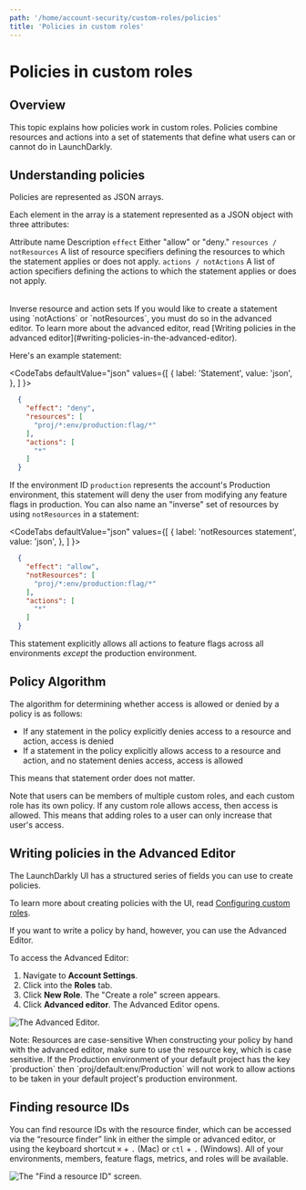 ```yaml
---
path: '/home/account-security/custom-roles/policies'
title: 'Policies in custom roles'
---
```


# Policies in custom roles

<Metadata timeToRead={props.timeToRead} lastModifiedDateFormatted={props.lastModifiedDateFormatted} />

## Overview

This topic explains how policies work in custom roles. Policies combine resources and actions into a set of statements that define what users can or cannot do in LaunchDarkly.

## Understanding policies

Policies are represented as JSON arrays.

Each element in the array is a statement represented as a JSON object with three attributes:

<Table>
  <TableHeader>
    <TableHeadCell>Attribute name</TableHeadCell>
    <TableHeadCell>Description</TableHeadCell>
  </TableHeader>
  <TableBody>
    <TableRow>
      <TableCell>
        <code>effect</code>
      </TableCell>
      <TableCell>Either "allow" or "deny."</TableCell>
    </TableRow>
    <TableRow>
      <TableCell>
        <code>resources / notResources</code>
      </TableCell>
      <TableCell>
        A list of resource specifiers defining the resources to which the statement applies or does not apply.
      </TableCell>
    </TableRow>
    <TableRow>
      <TableCell>
        <code>actions / notActions</code>
      </TableCell>
      <TableCell>
        A list of action specifiers defining the actions to which the statement applies or does not apply.
      </TableCell>
    </TableRow>
  </TableBody>
</Table>
<Callout intent="info">
  <CalloutTitle>Inverse resource and action sets</CalloutTitle>
  <CalloutDescription>
    If you would like to create a statement using `notActions` or `notResources`, you must do so in the advanced editor.
    To learn more about the advanced editor, read [Writing policies in the advanced
    editor](#writing-policies-in-the-advanced-editor).
  </CalloutDescription>
</Callout>

Here's an example statement:


<CodeTabs
  defaultValue="json"
  values={[
    { label: 'Statement', value: 'json', },
  ]
}>

<CodeTabItem value="json">

```json
  {
    "effect": "deny",
    "resources": [
      "proj/*:env/production:flag/*"
    ],
    "actions": [
      "*"
    ]
  }
```

</CodeTabItem>
</CodeTabs>

If the environment ID `production` represents the account's Production environment, this statement will deny the user from modifying any feature flags in production. You can also name an "inverse" set of resources by using `notResources` in a statement:

<CodeTabs
  defaultValue="json"
  values={[
    { label: 'notResources statement', value: 'json', },
  ]
}>

<CodeTabItem value="json">

```json
  {
    "effect": "allow",
    "notResources": [
      "proj/*:env/production:flag/*"
    ],
    "actions": [
      "*"
    ]
  }
```

</CodeTabItem>
</CodeTabs>

This statement explicitly allows all actions to feature flags across all environments _except_ the production environment.

## Policy Algorithm

The algorithm for determining whether access is allowed or denied by a policy is as follows:

- If any statement in the policy explicitly denies access to a resource and action, access is denied
- If a statement in the policy explicitly allows access to a resource and action, and no statement denies access, access is allowed

This means that statement order does not matter.

Note that users can be members of multiple custom roles, and each custom role has its own policy. If any custom role allows access, then access is allowed. This means that adding roles to a user can only increase that user's access.

## Writing policies in the Advanced Editor

The LaunchDarkly UI has a structured series of fields you can use to create policies.

To learn more about creating policies with the UI, read [Configuring custom roles](./custom-roles).

If you want to write a policy by hand, however, you can use the Advanced Editor.

To access the Advanced Editor:

1. Navigate to **Account Settings**.
2. Click into the **Roles** tab.
3. Click **New Role**. The "Create a role" screen appears.
4. Click **Advanced editor**. The Advanced Editor opens.

![The Advanced Editor.](../../../../images/settings-roles-advanced-editor.png)

<Callout intent="alert">
  <CalloutTitle>Note: Resources are case-sensitive</CalloutTitle>
  <CalloutDescription>
    When constructing your policy by hand with the advanced editor, make sure to use the resource key, which is case
    sensitive. If the Production environment of your default project has the key `production` then
    `proj/default:env/Production` will not work to allow actions to be taken in your default project's production
    environment.
  </CalloutDescription>
</Callout>

## Finding resource IDs

You can find resource IDs with the resource finder, which can be accessed via the “resource finder” link in either the simple or advanced editor, or using the keyboard shortcut `⌘` + `.` (Mac) or `ctl` + `.` (Windows). All of your environments, members, feature flags, metrics, and roles will be available.

![The "Find a resource ID" screen.](../../../../images/settings-roles-resource-id.png)
